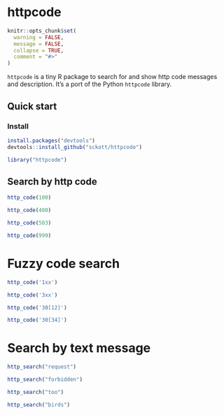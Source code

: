 httpcode
=======

```r
knitr::opts_chunk$set(
  warning = FALSE, 
  message = FALSE,
  collapse = TRUE,
  comment = "#>"
)
```

`httpcode` is a tiny R package to search for and show http code messages and description. It's a port of the Python `httpcode` library.

## Quick start

### Install

```r
install.packages("devtools")
devtools::install_github("sckott/httpcode")
```

```r
library("httpcode")
```

## Search by http code

```r
http_code(100)
```

```r
http_code(400)
```

```r
http_code(503)
```

```r
http_code(999)
```

# Fuzzy code search

```r
http_code('1xx')
```

```r
http_code('3xx')
```

```r
http_code('30[12]')
```

```r
http_code('30[34]')
```

# Search by text message

```r
http_search("request")
```

```r
http_search("forbidden")
```

```r
http_search("too")
```

```r
http_search("birds")
```
